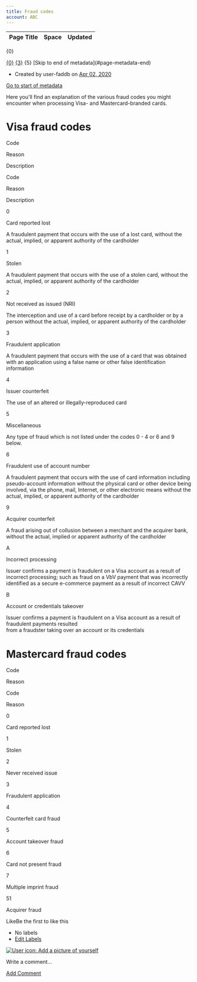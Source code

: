 ```yaml
---
title: Fraud codes
account: ABC
---
```


<table class="aui"> <thead> <tr class="header"> <th class="search-result-title">Page Title</th> <th class="search-result-space">Space</th> <th class="search-result-date">Updated</th> </tr> </thead> </table> <p class="search-result-count">{0}</p> <tr class="search-result"> <td class="search-result-title"><a href="{1}" class="content-type-{2}"><span>{0}</span></a></td> <td class="search-result-space"><a class="space" href="/display/{4}/" title="{3}">{3}</a></td> <td class="search-result-date"><span class="date" title="{6}">{5}</span></td> </tr> [Skip to end of metadata](#page-metadata-end)

*   Created by user-faddb on [Apr 02, 2020](/pages/viewpreviousversions.action?pageId=2785404 "Show changes")

[Go to start of metadata](#page-metadata-start)

Here you'll find an explanation of the various fraud codes you might encounter when processing Visa- and Mastercard-branded cards.

Visa fraud codes
================

Code

Reason

Description

Code

Reason

Description

0

Card reported lost

A fraudulent payment that occurs with the use of a lost card, without the actual, implied, or apparent authority of the cardholder

1

Stolen

A fraudulent payment that occurs with the use of a stolen card, without the actual, implied, or apparent authority of the cardholder

2

Not received as issued (NRI)

The interception and use of a card before receipt by a cardholder or by a person without the actual, implied, or apparent authority of the cardholder

3

Fraudulent application

A fraudulent payment that occurs with the use of a card that was obtained with an application using a false name or other false identification information

4

Issuer counterfeit

The use of an altered or illegally-reproduced card

5

Miscellaneous

Any type of fraud which is not listed under the codes 0 - 4 or 6 and 9 below.

6

Fraudulent use of account number

A fraudulent payment that occurs with the use of card information including pseudo-account information without the physical card or other device being involved, via the phone, mail, Internet, or other electronic means without the actual, implied, or apparent authority of the cardholder

9

Acquirer counterfeit

A fraud arising out of collusion between a merchant and the acquirer bank, without the actual, implied or apparent authority of the cardholder

A

Incorrect processing

Issuer confirms a payment is fraudulent on a Visa account as a result of incorrect processing; such as fraud on a VbV payment that was incorrectly identified as a secure e-commerce payment as a result of incorrect CAVV

B

Account or credentials takeover

Issuer confirms a payment is fraudulent on a Visa account as a result of fraudulent payments resulted  
from a fraudster taking over an account or its credentials

Mastercard fraud codes
======================

Code

Reason

Code

Reason

0

Card reported lost

1

Stolen

2

Never received issue

3

Fraudulent application

4

Counterfeit card fraud

5

Account takeover fraud

6

Card not present fraud

7

Multiple imprint fraud

51

Acquirer fraud

  

LikeBe the first to like this

*   No labels
*   [Edit Labels](# "Edit Labels (Type 'l')")

[![User icon: Add a picture of yourself](/s/en_GB/7901/abf7b35644d5a5d1d7e4b0969a83e8eb2b569fb5/_/images/icons/profilepics/add_profile_pic.svg)](/users/profile/editmyprofilepicture.action)

Write a comment…

[Add Comment](/display/DOCS/Fraud+codes?showComments=true&showCommentArea=true#addcomment)